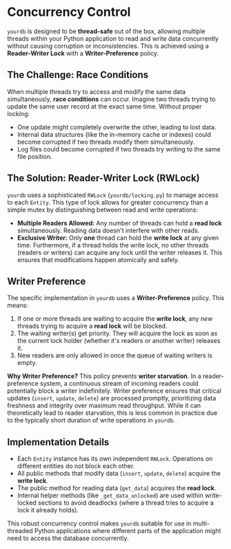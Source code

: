 # Concurrency Control

`yourdb` is designed to be **thread-safe** out of the box, allowing multiple threads within your Python application to read and write data concurrently without causing corruption or inconsistencies. This is achieved using a **Reader-Writer Lock** with a **Writer-Preference** policy.

## The Challenge: Race Conditions

When multiple threads try to access and modify the same data simultaneously, **race conditions** can occur. Imagine two threads trying to update the same user record at the exact same time. Without proper locking:

* One update might completely overwrite the other, leading to lost data.
* Internal data structures (like the in-memory cache or indexes) could become corrupted if two threads modify them simultaneously.
* Log files could become corrupted if two threads try writing to the same file position.

## The Solution: Reader-Writer Lock (RWLock)

`yourdb` uses a sophisticated `RWLock` (`yourdb/locking.py`) to manage access to each `Entity`. This type of lock allows for greater concurrency than a simple mutex by distinguishing between read and write operations:

* **Multiple Readers Allowed:** Any number of threads can hold a **read lock** simultaneously. Reading data doesn't interfere with other reads.
* **Exclusive Writer:** Only **one** thread can hold the **write lock** at any given time. Furthermore, if a thread holds the write lock, no other threads (readers or writers) can acquire any lock until the writer releases it. This ensures that modifications happen atomically and safely.

## Writer Preference

The specific implementation in `yourdb` uses a **Writer-Preference** policy. This means:

1.  If one or more threads are waiting to acquire the **write lock**, any *new* threads trying to acquire a **read lock** will be blocked.
2.  The waiting writer(s) get priority. They will acquire the lock as soon as the current lock holder (whether it's readers or another writer) releases it.
3.  New readers are only allowed in once the queue of waiting writers is empty.

**Why Writer Preference?**
This policy prevents **writer starvation**. In a reader-preference system, a continuous stream of incoming readers could potentially block a writer indefinitely. Writer preference ensures that critical updates (`insert`, `update`, `delete`) are processed promptly, prioritizing data freshness and integrity over maximum read throughput. While it can theoretically lead to reader starvation, this is less common in practice due to the typically short duration of write operations in `yourdb`.

## Implementation Details

* Each `Entity` instance has its own independent `RWLock`. Operations on different entities do not block each other.
* All public methods that modify data (`insert`, `update`, `delete`) acquire the **write lock**.
* The public method for reading data (`get_data`) acquires the **read lock**.
* Internal helper methods (like `_get_data_unlocked`) are used within write-locked sections to avoid deadlocks (where a thread tries to acquire a lock it already holds).

This robust concurrency control makes `yourdb` suitable for use in multi-threaded Python applications where different parts of the application might need to access the database concurrently.  